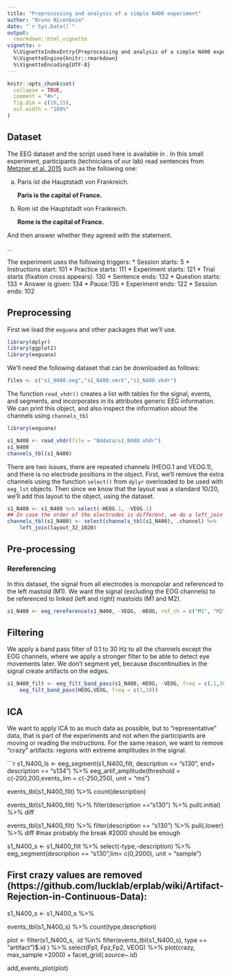```yaml
---
title: "Preprocessing and analysis of a simple N400 experiment"
author: "Bruno Nicenboim"
date: "`r Sys.Date()`"
output: 
  rmarkdown::html_vignette
vignette: >
  %\VignetteIndexEntry{Preprocessing and analysis of a simple N400 experiment}
  %\VignetteEngine{knitr::rmarkdown}
  %\VignetteEncoding{UTF-8}
---
```


```r
knitr::opts_chunk$set(
  collapse = TRUE,
  comment = "#>",
  fig.dim = c(10,15),
  out.width = "100%"
)
```



## Dataset

The EEG dataset and the script used here is available in [](). In this small experiment, participants (technicians of our lab) read sentences from [Metzner et al. 2015]( https://doi.org/10.1162/jocn_a_00731) such as the following one:

a. Paris ist die Hauptstadt von	Frankreich.

   **Paris is the capital of France.**
   
b. Rom ist die Hauptstadt von Frankreich.

   **Rome is the capital of France.**

And then answer whether they agreed with the statement.

...


The experiment uses the following triggers:
* Session starts: 5
* Instructions start: 101
* Practice starts: 111
* Experiment starts: 121
* Trial starts (fixation cross appears): 130
* Sentence ends: 132
* Question starts: 133
* Answer is given: 134
* Pause:135
* Experiment ends: 122
* Session ends: 102


## Preprocessing

First we load the `eeguana` and other packages that we'll use.

```r
library(dplyr)
library(ggplot2)
library(eeguana)
```

We'll need the following dataset that can be downloaded as follows:
```r
files <- c("s1_N400.eeg","s1_N400.vmrk","s1_N400.vhdr")
```


The function `read_vhdr()` creates a list with tables for the signal, events, and
segments, and incorporates in its attributes generic EEG information. We can print this object, and also inspect the information about the channels  using `channels_tbl`

```r
library(eeguana)
``` 

```r
s1_N400 <- read_vhdr(file = "N4data/s1_N400.vhdr")
s1_N400
channels_tbl(s1_N400)
```

There are two issues, there are repeated channels (HEOG.1 and VEOG.1), and there is no electrode positions in the object. First, we'll remove the extra channels using the function `select()` from `dplyr` overloaded to be used with `eeg_lst` objects. Then since we know that the layout was a standard 10/20, we'll add this layout to the object, using the dataset.


```r
s1_N400 <- s1_N400 %>% select(-HEOG.1, -VEOG.1)
## In case the order of the electrodes is different, we do a left_join instead of replacing the table:
channels_tbl(s1_N400) <- select(channels_tbl(s1_N400), .channel) %>%
    left_join(layout_32_1020)
```

## Pre-processing

### Rereferencing
In this dataset, the signal from all electrodes is monopolar and referenced to the left mastoid (M1). We want the signal (excluding the EOG channels) to be referenced to linked (left and right) mastoids (M1 and M2).

```r
s1_N400 <- eeg_rereference(s1_N400, -VEOG, -HEOG, ref_ch = c("M1", "M2") )

```

## Filtering

We apply a band pass filter of 0.1 to 30 Hz to all the channels except the EOG channels, where we apply a stronger filter to be able to detect eye movements later. We don't segment yet, because discontinuities in the signal create artifacts on the edges.

```r
s1_N400_filt <- eeg_filt_band_pass(s1_N400,-HEOG, -VEOG, freq = c(.1,30)) %>%
    eeg_filt_band_pass(HEOG,VEOG, freq = c(1,10))
```


## ICA

We want to apply ICA to as much data as possible, but to "representative" data, that is part of the experiments and not when the participants are moving or reading the instructions. For the same reason, we want to remove "crazy" artifacts: regions with extreme amplitudes in the signal.

```r
s1_N400_ls <- eeg_segment(s1_N400_filt, description == "s130", end= description == "s134") %>%
    eeg_artif_amplitude(threshold = c(-200,200,events_lim = c(-250,250), unit = "ms")


events_tbl(s1_N400_filt) %>%
    count(description)

events_tbl(s1_N400_filt) %>% filter(description =="s130") %>% pull(.initial) %>% diff

events_tbl(s1_N400_filt) %>%
    filter(description == "s130") %>% pull(.lower) %>% diff
                                        #max probably the break
                                        #2000 should be enough

s1_N400_s <-
    s1_N400_filt %>% select(-type,-description) %>%
    eeg_segment(description == "s130",lim=  c(0,2000), unit = "sample")

## First crazy values are removed (https://github.com/lucklab/erplab/wiki/Artifact-Rejection-in-Continuous-Data):


s1_N400_s <- s1_N400_s %>% 

events_tbl(s1_N400_s) %>% count(type,description)

plot <- filter(s1_N400_s, .id %in% filter(events_tbl(s1_N400_s), type == "artifact")$.id ) %>%
     select(Fp1, Fpz,Fp2, VEOG) %>%
     plot(crazy, max_sample =2000) + facet_grid(.source~.id)

add_events_plot(plot)
